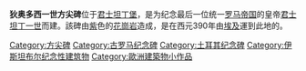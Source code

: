 '''狄奥多西一世方尖碑'''位于[[君士坦丁堡|君士坦丁堡]]，是为纪念最后一位统一[[罗马帝国|罗马帝国]]的皇帝[[君士坦丁一世|君士坦丁一世]]而建。該碑由[[紫|紫]]色的[[花崗岩|花崗岩]]造成，是在西元390年由[[埃及|埃及]]運到此地的。

{{European building-stub}}
[[Category:方尖碑|Category:方尖碑]]
[[Category:古罗马纪念碑|Category:古罗马纪念碑]]
[[Category:土耳其纪念碑|Category:土耳其纪念碑]]
[[Category:伊斯坦布尔纪念性建筑物|Category:伊斯坦布尔纪念性建筑物]]
[[Category:歐洲建築物小作品|Category:歐洲建築物小作品]]